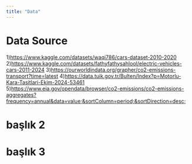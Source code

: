 ```yaml
---
title: "Data"
---
```


# Data Source

1)<https://www.kaggle.com/datasets/waqi786/cars-dataset-2010-2020> 2)<https://www.kaggle.com/datasets/fathyfathysahlool/electric-vehicles-cars-2011-2024> 3)<https://ourworldindata.org/grapher/co2-emissions-transport?time=latest> 4)<https://data.tuik.gov.tr/Bulten/Index?p=Motorlu-Kara-Tasitlari-Ekim-2024-53461> 5)<https://www.eia.gov/opendata/browser/co2-emissions/co2-emissions-aggregates?frequency=annual&data=value;&sortColumn=period;&sortDirection=desc;>

# başlık 2

# başlık 3
